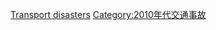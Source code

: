 {{Year by category
| m = 2
| c = 0
| d = 1
| y = 4
| cat = 交通事故
| sortkey = Transport disasters
| in = 
| parent = 21世纪各年交通事故
| subcat = 2014年事故
}}
{{commonscat|Transport accidents in 2014}}

[[Category:2014年交通|Transport disasters]]
[[Category:2010年代交通事故|Category:2010年代交通事故]]